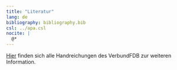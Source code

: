```yaml
---
title: "Literatur"
lang: de
bibliography: bibliography.bib
csl: ../apa.csl
nocite: |
  @*
---
```


[Hier](https://www.forschungsdaten-bildung.de/handreichungen) finden sich alle Handreichungen des VerbundFDB zur weiteren Information.